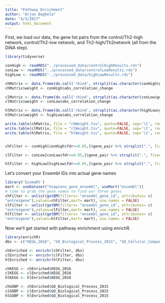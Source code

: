---
title: "Pathway Enrichment"
author: "Arjun Baghela"
date: "4/3/2017"
output: html_document
---

First, we load our data, the gene list pairs from the control/Th2-high network, control/Th2-low network, and Th2-high/Th2network (all from the DiNA step).
```{r}
library(tidyverse)

conHigh <- readRDS("../processed_data/controlHighResults.rds")
conLow <- readRDS("../processed_data/controlLowResults.rds")
highLow <- readRDS("../processed_data/highLowResults.rds")

chMatrix <- data.frame(do.call('rbind', strsplit(as.character(conHigh$gene_pair),'.',fixed=TRUE)))
chMatrix$weight <- conHigh$abs_correlation_change

clMatrix <- data.frame(do.call('rbind', strsplit(as.character(conLow$gene_pair),'.',fixed=TRUE)))
clMatrix$weight <- conLow$abs_correlation_change

hlMatrix <- data.frame(do.call('rbind', strsplit(as.character(highLow$gene_pair),'.',fixed=TRUE)))
hlMatrix$weight <- highLow$abs_correlation_change

write.table(chMatrix, file = "chWeight.tsv", quote=FALSE, sep='\t', row.names = FALSE)
write.table(clMatrix, file = "clWeight.tsv", quote=FALSE, sep='\t', row.names = FALSE)
write.table(hlMatrix, file = "hlWeight.tsv", quote=FALSE, sep='\t', row.names = FALSE)


chFilter <- conHigh[conHigh$fdr<=0.05,]$gene_pair %>% strsplit(".", fixed= TRUE) %>% unlist() %>% unique()

clFilter <- conLow[conLow$fdr<=0.05,]$gene_pair %>% strsplit(".", fixed= TRUE) %>% unlist() %>% unique()

hlFilter <- highLow[highLow$fdr<=0.05,]$gene_pair %>% strsplit(".", fixed= TRUE) %>% unlist() %>% unique()
``` 

Let's convert your Ensembl IDs into actual gene names
```{r}
library('biomaRt')
mart <- useDataset("hsapiens_gene_ensembl", useMart("ensembl"))
# time to grab the gene names to find our three genes
chFilter <- unlist(getBM(filters= "ensembl_gene_id", attributes= c(
"entrezgene"),values=chFilter,mart= mart), use.names = FALSE)
clFilter <- unlist(getBM(filters= "ensembl_gene_id", attributes= c(
"entrezgene"),values=clFilter,mart= mart), use.names = FALSE)
hlFilter <- unlist(getBM(filters= "ensembl_gene_id", attributes= c(
"entrezgene"),values=hlFilter,mart= mart), use.names = FALSE)
```

Now we'll get started with pathway enrichment using enrichR.
```{r}
library(enrichR)
dbs <- c("KEGG_2016", "GO_Biological_Process_2015", "GO_Cellular_Component_2015", "GO_Molecular_Function_2015")

chEnriched <- enrichr(chFilter, dbs)
clEnriched <- enrichr(clFilter, dbs)
hlEnriched <- enrichr(hlFilter, dbs)

chKEGG <- chEnriched$KEGG_2016
clKEGG <- clEnriched$KEGG_2016
hlKEGG <- hlEnriched$KEGG_2016

chGOBP <- chEnriched$GO_Biological_Process_2015
clGOBP <- clEnriched$GO_Biological_Process_2015
hlGOBP <- hlEnriched$GO_Biological_Process_2015
```
